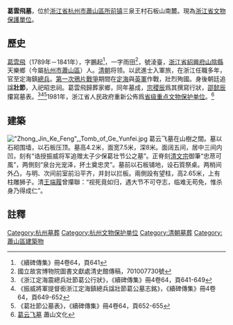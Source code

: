 {{文物保护单位
| 级别 = 省级
| 省区市 = 浙江省
| 名称 = 葛云飞墓<br>（含[[葛云飞故居|葛云飞故居]]）
| 图片 = Tomb of Ge Yunfei (horizontal).jpg
| 编号 = 第一批，编号不详
| 分类 = 古建築
| 时代 = [[清朝|清]]
| 所在 = [[杭州市|杭州市]][[蕭山區|蕭山區]]
| 登录 = 1961年4月15日<br>1981年4月13日重新公佈<br>2005年3月16日故居併入
}}
'''葛雲飛墓'''，位於[[浙江省|浙江省]][[杭州市|杭州市]][[蕭山區|蕭山區]][[所前镇|所前镇]]三泉王村石板山南麓。現為[[浙江省文物保護單位|浙江省文物保護單位]]。

==歷史==
[[葛雲飛|葛雲飛]]（1789年－1841年），字鵬起<ref>《續碑傳集》冊4卷64，頁641</ref>，一字雨田<ref>國立故宮博物院圖書文獻處清史館傳稿，701007730號</ref>，號淩臺，[[浙江省|浙江省]][[紹興府|紹興府]][[山阴县_(浙江省)|山陰縣]]天樂鄉（今屬[[杭州市|杭州市]][[蕭山區|蕭山區]]）人。[[清朝|清朝]]将领。以武進士入軍旅，在浙江任職多年，官至定海鎮[[總兵|總兵]]。[[第一次鴉片戰爭|第一次鴉片戰爭]]期間在[[定海|定海]]與[[英軍|英軍]]作戰，壯烈殉國。身後朝廷追諡'''壯節'''，入祀昭忠祠。葛雲飛歸葬家鄉，同年墓成，[[宗稷辰|宗稷辰]]爲其撰寫行狀，[[邵懿辰|邵懿辰]]攥寫墓表。<ref>《浙江定海震總兵壯節葛公行狀》，《續碑傳集》冊4卷64，頁641-649</ref><ref>《振威將軍提督銜浙江定海鎮總兵諡壯節葛公墓志銘》，《續碑傳集》冊4卷64，頁649-652</ref><ref>《葛壯節公墓表》，《續碑傳集》冊4卷64，頁652-655</ref>1981年，浙江省人民政府重新公佈爲[[浙江省文物保護單位|省级重点文物保护单位]]。<ref>[http://www.xswh.gov.cn/Html/130/5453.html 葛云飞墓]{{dead link|date=2018年4月 |bot=InternetArchiveBot |fix-attempted=yes }} 蕭山文化</ref>

==建築==
[[File:"Zhong_Jin_Ke_Feng",_Tomb_of_Ge_Yunfei.jpg|left]]
葛云飞墓在山樹之間。墓以石砌围墙，以石板压顶。墓高4.2米，面宽7.5米，深8米。面阔五间，居中三间内凹，刻有“诰授振威将军追赠太子少保葛壮节公之墓”。正脊刻[[清文宗|清文宗]]御筆“忠荩可風”，两側刻“泉台光宠泽，抔土奠忠灵”。墓前以石板铺地，设石質祭桌。两梢间外凸，与明、次间前室前沿平齐，并封以拦板。兩側設有望柱，高2.65米，上有柱雕狮子。清[[王端履|王端履]]曾攥聯：“视死竟如归，遇大节不可夺志，临难无苟免，惟杀身乃得成仁”。

==註釋==
{{reflist}}
{{DEFAULTSORT:G葛}}
{{杭州市境内的浙江省文物保护单位}}

[[Category:杭州墓葬|Category:杭州墓葬]]
[[Category:杭州文物保护单位|Category:杭州文物保护单位]]
[[Category:清朝墓葬|Category:清朝墓葬]]
[[Category:蕭山區建築物|Category:蕭山區建築物]]